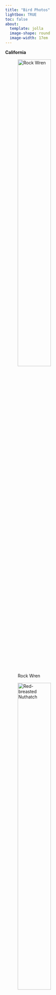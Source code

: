 ```yaml
---
title: "Bird Photos"
lightbox: TRUE
toc: false
about: 
  template: jolla
  image-shape: round
  image-width: 17em
---
```


**California**

![Rock Wren](DSCN0521.jpeg){width="50%"}

![Red-breasted Nuthatch](DSCN9716.jpeg){width="50%"}

![Willow Flycatcher](DSCN6457.jpeg){width="50%"}

![Peregrine Falcon](DSCN2398.jpeg){width="50%"}

![Warbling Vireo](WarblingVireo.JPEG){width="50%"}

**Australia 2025**

![Rufous Whistler](DSCN2475.jpeg){width="50%"}

![Golden-headed Cisticola](Golden-headedCisticola.JPEG){width="50%"}

![Sulphur-crested Cockatoos](Sulphur-crestedCockatoo.jpeg){width="50%"}

![Superb Fairywren](SuperbFairywren.jpeg){width="50%"}

![Variegated Fairywren](VariegatedFairywren.jpeg){width="50%"}

![Willie Wagtail](WillieWagtail.jpeg){width="50%"}

![Zebra Finch](ZebraFinch.jpeg){width="50%"}

![Sacred Kingfisher](SacredKingfisher.jpeg){width="50%"}

![Pacific Koel](PacificKoel.jpeg){width="50%"}

![Nordmann's Greenshank](NordmannsGreenshank.jpeg){width="50%"}

![Brown Noddies](DSCN0330.jpeg){width="50%"}

![Black-faced Cuckooshrike](Black-facedCuckooshrike.jpeg){width="50%"}

**New Zealand 2025**

![South Island Wren](DSCN1256.jpeg){width="50%"}

![Double-banded Plover](Double-bandedPlover.JPEG){width="50%"}

![Australasian Gannet](AustralasianGannet.JPEG){width="50%"}

![New Zealand Fantail](NewZealandFantail.JPEG){width="50%"}

![New Zealand Kaka](NewZealandKaka.JPEG){width="50%"}

![Northern Royal Albatross](NorthernRoyalAlbatross.JPEG){width="50%"}

![White-capped Albatross](White-cappedAlbatross.JPEG){width="50%"}

![Tomtit](Tomtit.JPEG){width="50%"}

![White-faced Heron](White-facedHeron.JPEG){width="50%"}

**Texas 2025**

![Brown-crested Flycatcher](Brown-crestedFlycatcher.JPEG){width="50%"}

![Boat-tailed Grackle](Boat-tailedGrackle.JPEG){width="50%"}

![Seaside Sparrow](SeasideSparrow.JPEG){width="50%"}

![Black-throated Green Warbler](Black-throatedGreenWarbler.JPEG){width="50%"}

![Bay-breasted Warbler](Bay-breastedWarbler.JPEG){width="50%"}

![Blackburnian Warbler](BlackburnianWarbler.JPEG){width="50%"}

![Eastern Wood-Pewee](EasternWood-Pewee.JPEG){width="50%"}

![Painted Bunting](PaintedBunting.JPEG){width="50%"}

![Eastern Screech-Owl](EasternScreech-Owl.JPEG){width="50%"}

![Pectoral Sandpiper](PectoralSandpiper.JPEG){width="50%"}
